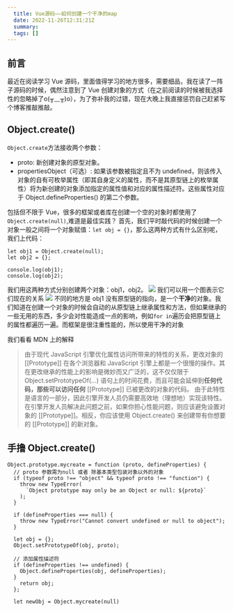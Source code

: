 ```yaml
---
  title: Vue源码——如何创建一个干净的map
  date: 2022-11-26T12:31:21Z
  summary:
  tags: []
---
```

  
  ## 前言
最近在阅读学习 Vue 源码，里面值得学习的地方很多，需要细品，我在读了一阵子源码的时候，偶然注意到了 Vue 创建对象的方式（在之前阅读的时候被我选择性的忽略掉了o(╥﹏╥)o），为了弥补我的过错，现在大晚上我直接惩罚自己赶紧写个博客推敲推敲。
## Object.create()
`Object.create`方法接收两个参数：
- proto:  新创建对象的原型对象。
- propertiesObject（可选）:
  如果该参数被指定且不为 undefined，则该传入对象的自有可枚举属性（即其自身定义的属性，而不是其原型链上的枚举属                  性）将为新创建的对象添加指定的属性值和对应的属性描述符。这些属性对应于 Object.defineProperties() 的第二个参数。


包括但不限于 Vue，很多的框架或者库在创建一个空的对象时都使用了`Object.create(null)`,难道是最佳实践？
首先，我们平时敲代码的时候创建一个对象一般之间将一个对象赋值：`let obj = {}`，那么这两种方式有什么区别呢，我们上代码：
```
let obj1 = Object.create(null);
let obj2 = {};

console.log(obj1);
console.log(obj2);
```
我们用这两种方式分别创建两个对象：obj1，obj2。
![](http://cdn.liuji.site/illustration/1076/2022-11-19_23-06-26.jpg)
我们可以用一个图表示它们现在的关系
![](http://cdn.liuji.site/illustration/1076/2022-11-20_00-09-30.jpg)
不同的地方是 obj1 没有原型链的指向，是一个**干净**的对象。我们知道在创建一个对象的时候会自动的从原型链上继承属性和方法，但如果继承的一些无用的东西，多少会对性能造成一点的影响，例如`for in`遍历会把原型链上的属性都遍历一遍。而框架是很注重性能的，所以使用干净的对象

我们看看 MDN 上的解释
> 由于现代 JavaScript 引擎优化属性访问所带来的特性的关系，更改对象的 [[Prototype]] 在各个浏览器和 JavaScript 引擎上都是一个很慢的操作。其在更改继承的性能上的影响是微妙而又广泛的，这不仅仅限于 Object.setPrototypeOf(...) 语句上的时间花费，而且可能会延伸到**任何代码，那些可以访问任何** [[Prototype]] 已被更改的对象的代码。
由于此特性是语言的一部分，因此引擎开发人员仍需要高效地（理想地）实现该特性。在引擎开发人员解决此问题之前，如果你担心性能问题，则应该避免设置对象的 [[Prototype]]。相反，你应该使用 Object.create() 来创建带有你想要的 [[Prototype]] 的新对象。

## 手撸 Object.create()
```
Object.prototype.mycreate = function (proto, defineProperties) {
  // proto 参数需为null 或者 除基本类型包装对象以外的对象
  if (typeof proto !== "object" && typeof proto !== "function") {
    throw new TypeError(
      `Object prototype may only be an Object or null: ${proto}`
    );
  }

  if (defineProperties === null) {
    throw new TypeError("Cannot convert undefined or null to object");
  }

  let obj = {};
  Object.setPrototypeOf(obj, proto);

  // 添加属性描述符
  if (defineProperties !== undefined) {
    Object.defineProperties(obj, defineProperties);
  }
    return obj;
  };

  let newObj = Object.mycreate(null)
```




  